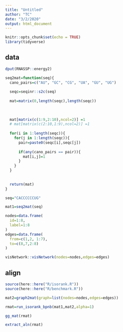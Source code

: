 ```yaml
---
title: "Untitled"
author: "TC"
date: "3/2/2020"
output: html_document
---
```


```r
knitr::opts_chunk$set(echo = TRUE)
library(tidyverse)
```

## data

```r
dput(RNASSP::energy2)
```


```r
seq2mat=function(seq){
  cano_pairs=c("AU", "GC", "CG", "UA", "GU", "UG")
  
  seqc=seqinr::s2c(seq)
  
  mat=matrix(0,length(seqc),length(seqc))
  
  
  
  mat[matrix(c(1:9,2:10),ncol=2)] =1
  # mat[matrix(c(2:10,1:9),ncol=2)] =1
  
  for(i in 1:length(seqc)){
    for(j in 1:length(seqc)){
      pair=paste0(seqc[i],seqc[j])
      
      if(any(cano_pairs == pair)){
        mat[i,j]=1
      }
    }
  }
  
  
  return(mat)
}
```

```r
seq="CACCCCCCUG"

mat1=seq2mat(seq)


```

```r
nodes=data.frame(
  id=1:8,
  label=1:8
)
edges=data.frame(
  from=c(1,2, 1:7),
  to=c(8,7,2:8)
)
```

```r
visNetwork::visNetwork(nodes=nodes,edges=edges)
```



## align

```r
source(here::here("R/isorank.R"))
source(here::here("R/benchmark.R"))

```



```r
mat2=graph2mat(graph=list(nodes=nodes,edges=edges))
```

```r

rmat=run_isorank_bpnb(mat1,mat2,alpha=1)

gg_mat(rmat)

extract_aln(rmat)

```

```r

```

